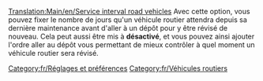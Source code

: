 [[Translation:Main/en/Service interval road vehicles]]
{{en/-}}
Avec cette option, vous pouvez fixer le nombre de jours qu'un véhicule routier attendra depuis sa dernière maintenance avant d'aller à un dépôt pour y être révisé de nouveau. Cela peut aussi être mis à '''désactivé''', et vous pouvez ainsi ajouter l'ordre aller au dépôt vous permettant de mieux contrôler à quel moment un véhicule routier sera révisé.
[[Category:fr/Réglages et préférences]]
[[Category:fr/Véhicules routiers]]
{{fr/Amorce}}